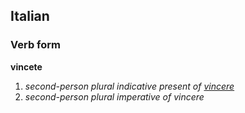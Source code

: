 ==Italian==
===Verb form===
'''vincete'''

# ''second-person plural indicative present of [[vincere]]''
# ''second-person plural imperative of vincere''